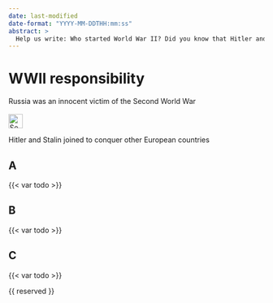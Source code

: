 ```yaml
---
date: last-modified
date-format: "YYYY-MM-DDTHH:mm:ss"
abstract: > 
  Help us write: Who started World War II? Did you know that Hitler and Stalin agreed to start war against Poland? Read about the Molotov–Ribbentrop Pact.
---
```


# WWII responsibility {#sec-ww2-responsibility}

::: {.callout-caution title="Myth"}
Russia was an innocent victim of the Second World War
[<br></br>![Search for topic in EUvsDisinfo](../all_common_img/EUvsDisinfo_400x240.jpg){height=2em}](https://euvsdisinfo.eu/disinformation-cases/?text=WWII%20(responsibility%7Cresponsible)&sort=relevance)
:::

::: {.callout-tip title="Truth"}
Hitler and Stalin joined to conquer other European countries
:::


## A

{{< var todo >}}

## B

{{< var todo >}}

## C

{{< var todo >}}

{{ reserved }}
